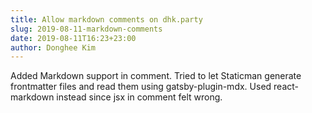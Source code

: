```yaml
---
title: Allow markdown comments on dhk.party
slug: 2019-08-11-markdown-comments
date: 2019-08-11T16:23+23:00
author: Donghee Kim
---
```


Added Markdown support in comment. Tried to let Staticman generate frontmatter
files and read them using gatsby-plugin-mdx. Used react-markdown instead since
jsx in comment felt wrong.